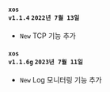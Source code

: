 #### <code class='changelog-service'>xos v1.1.4</code> <code class='changelog-date'>2022년 7월 13일</code>

- <code class="New">New</code> TCP 기능 추가

#### <code class='changelog-service'>xos v1.1.6g</code> <code class='changelog-date'>2023년 7월 11일</code>

- <code class="New">New</code> Log 모니터링 기능 추가

